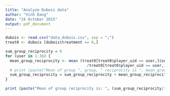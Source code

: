 ```yaml
---
title: "Analyze Dubois data"
author: "Vinh Dang"
date: "24 October 2015"
output: pdf_document
---
```



```r
dubois <- read.csv("data_dubois.csv", sep = ";")
treat0 <- dubois [dubois$treatment == 0,]

sum_group_reciprocity = 0
for (user in 1:36) {
  mean_group_reciprocity <- mean (treat0[treat0$player_uid == user,]$sent_back
                                    /treat0[treat0$player_uid == user,]$received, na.rm = TRUE)
  # print (paste("Mean of group ", group, " reciprocity is ", mean_group_reciprocity))
  sum_group_reciprocity = sum_group_reciprocity + mean_group_reciprocity
}

print (paste("Mean of group reciprocity is: ", (sum_group_reciprocity/36)))
```
